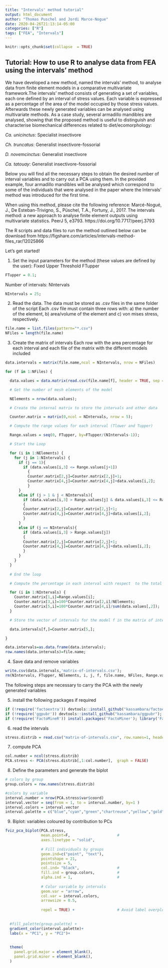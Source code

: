 ```yaml
---
title: "Intervals' method tutorial"
output: html_document
author: "Thomas Puschel and Jordi Marce-Nogue"
date: 2020-04-26T21:13:14-05:00
categories: ["R"]
tags: ["FEA", "Intervals"]
---
```


```r
knitr::opts_chunk$set(collapse  = TRUE)
```

## Tutorial: How to use R to analyse data from FEA using the intervals’ method


We have developed a new method, named the intervals’ method, to analyse data from finite element models in a comparative multivariate framework.The intervals’ method consists of generating a set of variables, each one defined by an interval of stress values. Each variable is expressed as a percentage of the area of the model occupied by those stress values. Afterwards these newly generated variables can be analysed using multivariate methods. As a case study, several armadillo mandibles are analysed, showing that the proposed method is useful to distinguish and characterise biomechanical differences related to diet/ecomorphology:

_Ca. unicinctus_: Specialist insectivore

_Ch. truncatus_: Generalist insectivore-fossorial

_D. novemcinctus_: Generalist insectivore

_Ca. tatouay_: Generalist insectivore-fossorial

Below you will find all the necessary steps to obtain the desired number of interval variables and to carry out a PCA using them. In the provided example, four armadillo mandibles will be analysed which correspond to some of the individuals that were analysed in the paper where the Intervals’ method was introduced for the first time.

When using this method, please cite the following reference: Marcé-Nogué, J., De Esteban-Trivigno, S., Püschel, T.A., Fortuny, J., 2017. The intervals method: a new approach to analyse finite element outputs using multivariate statistics. PeerJ 5, e3793. https://doi.org/10.7717/peerj.3793

The R scripts and data files to run the method outlined below can be download from https://figshare.com/articles/intervals-method-files_rar/12025866



Let's get started!


1) Set the input parameters for the method (these values are defined by the user):
Fixed Upper Threshold FTupper


```r
FTupper = 0.1;
```

Number of intervals: NIntervals

```r
NIntervals = 25;
```

2) Read the data.
The data must be stored as .csv files in the same folder of the script
Each .csv file must contain three rows with: a) the number of the element, b) area/volume of the element and c) von mises stress, respectively.

```r
file.name = list.files(pattern="*.csv")
NFiles = length(file.name)
```

3) Create the matrix of intervals
Each row with the area percentage for each interval and each file of the matrix 
with the different models included
```r
data.intervals = matrix(file.name,ncol = NIntervals, nrow = NFiles)

for (f in 1:NFiles) {

  data.values = data.matrix(read.csv(file.name[f], header = TRUE, sep = ","));

  # Get the number of mesh elements of the model

  NElements = nrow(data.values);

  # Create the internal matrix to store the intervals and other data

  Counter.matrix = matrix(0,ncol = NIntervals, nrow = 5);

  # Compute the range values for each interval (Tlower and Tupper)

  Range.values = seq(0, FTupper, by=FTupper/(NIntervals-1));

  # Start the Loop

  for (i in 1:NElements) {
    for (j in 1:NIntervals) {
      if (j == 1){
        if (data.values[i,3] <= Range.values[j+1]) 
          {
          Counter.matrix[2,j]=Counter.matrix[2,j]+1;
          Counter.matrix[4,j]=Counter.matrix[4,j]+data.values[i,2];
          }
      }
      else if (j > 1 & j < NIntervals){
        if (data.values[i,3] > Range.values[j] & data.values[i,3] <= Range.values[j+1]) 
        {
        Counter.matrix[2,j]=Counter.matrix[2,j]+1;
        Counter.matrix[4,j]=Counter.matrix[4,j]+data.values[i,2];
        }   
      }
      else if (j == NIntervals){
        if (data.values[i,3] > Range.values[j]) 
        {
        Counter.matrix[2,j]=Counter.matrix[2,j]+1;
        Counter.matrix[4,j]=Counter.matrix[4,j]+data.values[i,2];
        }
      }
    }
  }
  
  # End the loop

  # Compute the percentage in each interval with respect  to the total area

  for (i in 1:NIntervals) {
    Counter.matrix[1,i]=Range.values[i];
    Counter.matrix[3,i]=100*Counter.matrix[2,i]/NElements;
    Counter.matrix[5,i]=100*Counter.matrix[4,i]/sum(data.values[,2]);
  }

  # Store the vector of intervals for the model f in the matrix of intervals

  data.intervals[f,]=Counter.matrix[5,];

}

data.intervals=as.data.frame(data.intervals);
row.names(data.intervals)=file.name;

```


4) Save data and remove variables

```r
write.csv(data.intervals,'matrix-of-intervals.csv');
rm(NIntervals, FTupper, NElements, i, j, f, file.name, NFiles, Range.values, Counter.matrix, data.values)

```

The following steps are necessary to carry the PCA with the newly generated variables

5) install the following packages if required
```r
if (!require('factoextra')) devtools::install_github("kassambara/factoextra"); library('factoextra')
if (!require('ggpubr')) devtools::install_github("kassambara/ggpubr"); library('ggpubr')
if (!require('FactoMineR')) install.packages('FactoMiner'); library('FactoMineR')

```

6) read the intervals
```r
stress.distrib = read.csv("matrix-of-intervals.csv", row.names=1, header = TRUE, sep = ",")

```

7) compute PCA 

```r
col.number = ncol(stress.distrib)
PCA.stress <- PCA(stress.distrib[,1:col.number],  graph = FALSE)
```




8) Define the parameters and generate the biplot
```r
# colors by group
group.colors = row.names(stress.distrib)

#colors by variable
interval.number = nrow(PCA.stress$var$coord)
interval.vector = seq(from = 1, to = interval.number, by=1 )
interval.colors = interval.vector
interval.palette = c("blue","cyan","green","chartreuse","yellow","gold","orange","red")
```

9) Biplot: variables coloured by contribution to PCs

```r
fviz_pca_biplot(PCA.stress, 
                mean.point=F,                     # 
                axes.linetype = "solid",
                
                # Fill individuals by groups
                geom.ind=c("point", "text"),
                pointshape = 21, 
                pointsize = 5,            
                col.ind= "black",                 # 
                fill.ind = group.colors,          # 
                alpha.ind = 1,                    # 
                
                # Color variable by intervals
                geom.var = "arrow",
                col.var = interval.colors,
                arrowsize = 0.5,
                
                repel = TRUE) +                   # Avoid label overplotting
  
  
  #fill_palette(group.palette) +
  gradient_color(interval.palette)+
  labs(x = "PC1", y = "PC2")+
  
  
  theme(
    panel.grid.major = element_blank(),
    panel.grid.minor = element_blank(),
  )

```


